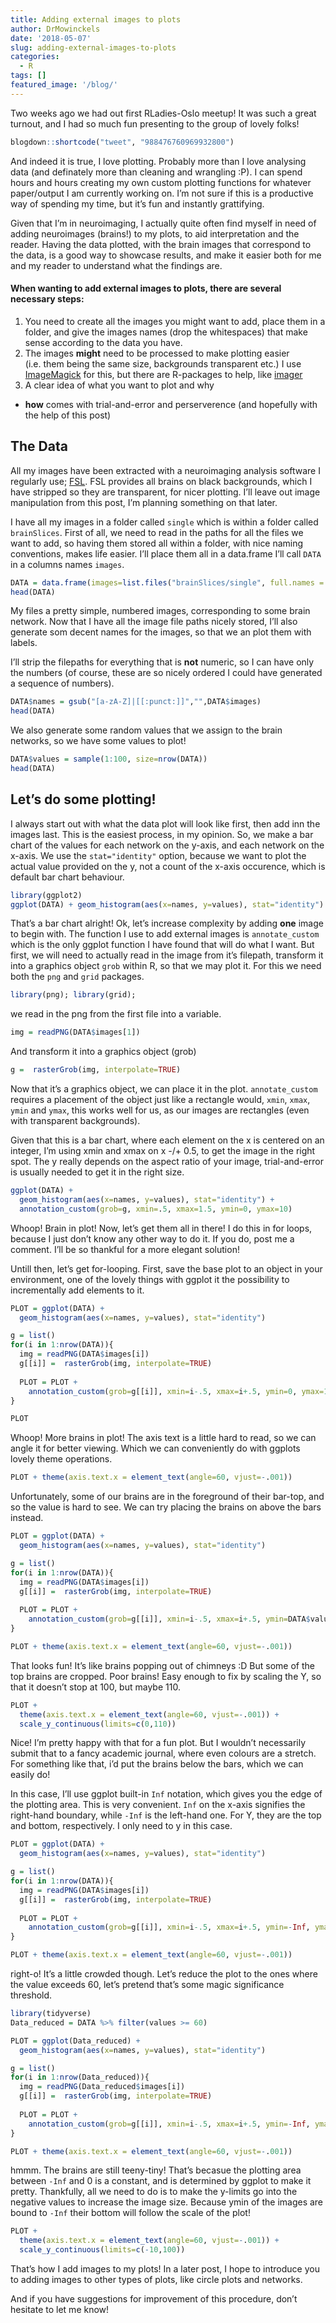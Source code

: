 ```yaml
---
title: Adding external images to plots
author: DrMowinckels
date: '2018-05-07'
slug: adding-external-images-to-plots
categories:
  - R
tags: []
featured_image: '/blog/'
---
```


Two weeks ago we had out first RLadies-Oslo meetup! It was such a great turnout, and I had so much fun presenting to the group of lovely folks! 

```r
blogdown::shortcode("tweet", "988476760969932800")
```


And indeed it is true, I love plotting. Probably more than I love analysing data (and definately more than cleaning and wrangling :P). I can spend hours and hours creating my own custom plotting functions for whatever paper/output I am currently working on. I'm not sure if this is a productive way of spending my time, but it's fun and instantly grattifying. 

Given that I'm in neuroimaging, I actually quite often find myself in need of adding neuroimages (brains!) to my plots, to aid interpretation and the reader. Having the data plotted, with the brain images that correspond to the data, is a good way to showcase results, and make it easier both for me and my reader to understand what the findings are.

#### When wanting to add external images to plots, there are several necessary steps:  
1. You need to create all the images you might want to add, place them in a folder, and give the images names (drop the whitespaces) that make sense according to the data you have.  
2. The images **might** need to be processed to make plotting easier (i.e. them being the same size, backgrounds transparent etc.) I use [ImageMagick](https://www.imagemagick.org/script/index.php) for this, but there are R-packages to help, like [imager](https://cran.r-project.org/web/packages/imager/vignettes/gettingstarted.html)  
3. A clear idea of what you want to plot and why  
- **how** comes with trial-and-error and perserverence (and hopefully with the help of this post)

## The Data
All my images have been extracted with a neuroimaging analysis software I regularly use; [FSL](). FSL provides all brains on black backgrounds, which I have stripped so they are transparent, for nicer plotting. I'll leave out image manipulation from this post, I'm planning something on that later.

I have all my images in a folder called `single` which is within a folder called `brainSlices`. First of all, we need to read in the paths for all the files we want to add, so having them stored all within a folder, with nice naming conventions, makes life easier. I'll place them all in a data.frame I'll call `DATA` in a columns names `images`.

```r
DATA = data.frame(images=list.files("brainSlices/single", full.names = T), stringsAsFactors = F)
head(DATA)
```


My files a pretty simple, numbered images, corresponding to some brain network. Now that I have all the image file paths nicely stored, I'll also generate som decent names for the images, so that we an plot them with labels.

I'll strip the filepaths for everything that is **not** numeric, so I can have only the numbers (of course, these are so nicely ordered I could have generated a sequence of numbers).

```r
DATA$names = gsub("[a-zA-Z]|[[:punct:]]","",DATA$images)
head(DATA)
```

We also generate some random values that we assign to the brain networks, so we have some values to plot!

```r
DATA$values = sample(1:100, size=nrow(DATA))
head(DATA)
```

## Let's do some plotting!
I always start out with what the data plot will look like first, then add inn the images last. This is the easiest process, in my opinion. So, we make a bar chart of the values for each network on the y-axis, and each network on the x-axis. We use the `stat="identity"` option, because we want to plot the actual value provided on the y, not a count of the x-axis occurence, which is default bar chart behaviour.

```r
library(ggplot2)
ggplot(DATA) + geom_histogram(aes(x=names, y=values), stat="identity")
```

That's a bar chart alright! Ok, let's increase complexity by adding **one** image to begin with. The function I use to add external images is `annotate_custom` which is the only ggplot function I have found that will do what I want. But first, we will need to actually read in the image from it's filepath, transform it into a graphics object `grob` within R, so that we may plot it. For this we need both the `png` and `grid` packages.

```r
library(png); library(grid);
```

we read in the png from the first file into a variable.
```r
img = readPNG(DATA$images[1])
```

And transform it into a graphics object (grob)
```r
g =  rasterGrob(img, interpolate=TRUE)
```
Now that it's a graphics object, we can place it in the plot. `annotate_custom` requires a placement of the object just like a rectangle would, `xmin`, `xmax`, `ymin` and `ymax`, this works well for us, as our images are rectangles (even with transparent backgrounds). 

Given that this is a bar chart, where each element on the x is centered on an integer, I'm using xmin and xmax on x -/+ 0.5, to get the image in the right spot. The y really depends on the aspect ratio of your image, trial-and-error is usually needed to get it in the right size.

```r
ggplot(DATA) + 
  geom_histogram(aes(x=names, y=values), stat="identity") +
  annotation_custom(grob=g, xmin=.5, xmax=1.5, ymin=0, ymax=10)
```
Whoop! Brain in plot! Now, let's get them all in there! I do this in for loops, because I just don't know any other way to do it. If you do, post me a comment. I'll be so thankful for a more elegant solution!

Untill then, let's get for-looping.
First, save the base plot to an object in your environment, one of the lovely things with ggplot it the possibility to incrementally add elements to it.

```r
PLOT = ggplot(DATA) + 
  geom_histogram(aes(x=names, y=values), stat="identity") 

g = list()
for(i in 1:nrow(DATA)){
  img = readPNG(DATA$images[i])
  g[[i]] =  rasterGrob(img, interpolate=TRUE)
  
  PLOT = PLOT +
    annotation_custom(grob=g[[i]], xmin=i-.5, xmax=i+.5, ymin=0, ymax=10)
}

PLOT
```

Whoop! More brains in plot! The axis text is a little hard to read, so we can angle it for better viewing. Which we can conveniently do with ggplots lovely theme operations.

```r
PLOT + theme(axis.text.x = element_text(angle=60, vjust=-.001))
```

Unfortunately, some of our brains are in the foreground of their bar-top, and so the value is hard to see. We can try placing the brains on above the bars instead. 


```r
PLOT = ggplot(DATA) + 
  geom_histogram(aes(x=names, y=values), stat="identity") 

g = list()
for(i in 1:nrow(DATA)){
  img = readPNG(DATA$images[i])
  g[[i]] =  rasterGrob(img, interpolate=TRUE)
  
  PLOT = PLOT +
    annotation_custom(grob=g[[i]], xmin=i-.5, xmax=i+.5, ymin=DATA$values[i], ymax=DATA$values[i]+10)
}

PLOT + theme(axis.text.x = element_text(angle=60, vjust=-.001))
```

That looks fun! It's like brains popping out of chimneys :D But some of the top brains are cropped. Poor brains! Easy enough to fix by scaling the Y, so that it doesn't stop at 100, but maybe 110.

```r
PLOT + 
  theme(axis.text.x = element_text(angle=60, vjust=-.001)) +
  scale_y_continuous(limits=c(0,110))
```

Nice! I'm pretty happy with that for a fun plot. But I wouldn't necessarily submit that to a fancy academic journal, where even colours are a stretch. For something like that, i'd put the brains below the bars, which we can easily do!


In this case, I'll use ggplot built-in `Inf` notation, which gives you the edge of the plotting area. This is very convenient. `Inf` on the x-axis signifies the right-hand boundary, while `-Inf` is the left-hand one. For Y, they are the top and bottom, respectively. I only need to y in this case.

```r
PLOT = ggplot(DATA) + 
  geom_histogram(aes(x=names, y=values), stat="identity") 

g = list()
for(i in 1:nrow(DATA)){
  img = readPNG(DATA$images[i])
  g[[i]] =  rasterGrob(img, interpolate=TRUE)
  
  PLOT = PLOT +
    annotation_custom(grob=g[[i]], xmin=i-.5, xmax=i+.5, ymin=-Inf, ymax=0)
}

PLOT + theme(axis.text.x = element_text(angle=60, vjust=-.001))
```

right-o! It's a little crowded though. Let's reduce the plot to the ones where the value exceeds 60, let's pretend that's some magic significance threshold.

```r
library(tidyverse)
Data_reduced = DATA %>% filter(values >= 60)

PLOT = ggplot(Data_reduced) + 
  geom_histogram(aes(x=names, y=values), stat="identity") 

g = list()
for(i in 1:nrow(Data_reduced)){
  img = readPNG(Data_reduced$images[i])
  g[[i]] =  rasterGrob(img, interpolate=TRUE)
  
  PLOT = PLOT +
    annotation_custom(grob=g[[i]], xmin=i-.5, xmax=i+.5, ymin=-Inf, ymax=0)
}

PLOT + theme(axis.text.x = element_text(angle=60, vjust=-.001))
```

hmmm. The brains are still teeny-tiny! That's becasue the plotting area between `-Inf`  and 0 is a constant, and is determined by ggplot to make it pretty. Thankfully, all we need to do is to make the y-limits go into the negative values to increase the image size. Because ymin of the images are bound to `-Inf` their bottom will follow the scale of the plot!


```r
PLOT + 
  theme(axis.text.x = element_text(angle=60, vjust=-.001)) +
  scale_y_continuous(limits=c(-10,100))
```

That's how I add images to my plots! In a later post, I hope to introduce you to adding images to other types of plots, like circle plots and networks. 

And if you have suggestions for improvement of this procedure, don't hesitate to let me know!